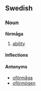 ==Swedish==
===Noun===
'''förmåga'''
#[[ability]]

====Inflections====
{{sv-noun|gender=Common|förmåga|förmågan|förmågor|förmågorna|förmågas|förmågans|förmågors|förmågaornas}}

====Antonyms====
*[[oförmåga]]
*[[oförmögen]]